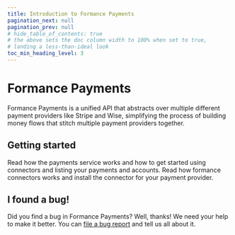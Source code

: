 ```yaml
---
title: Introduction to Formance Payments
pagination_next: null
pagination_prev: null
# hide_table_of_contents: true
# the above sets the doc column width to 100% when set to true,
# landing a less-than-ideal look
toc_min_heading_level: 3
---
```


# Formance Payments

Formance Payments is a unified API that abstracts over multiple different payment providers like Stripe and Wise, simplifying the process of building money flows that stitch multiple payment providers together.

<WIP />

## Getting started

<DocCardGrid>

<DocCard headline="Get-started" cta="Get-started" link="/payments/get-started/" highlight="true">
    Read how the payments service works and how to get started using connectors and listing your payments and accounts.
</DocCard>

<DocCard headline="Connectors" cta="Connectors" link="/payments/get-started/connectors/" highlight="true">
    Read how formance connectors works and install the connector for your payment provider.
</DocCard>

</DocCardGrid>

<GettingHelp />

## I found a bug!

Did you find a bug in Formance Payments? Well, thanks! We need your help to make it better. You can [file a bug report](https://github.com/formancehq/stack/issues/new) and tell us all about it.
